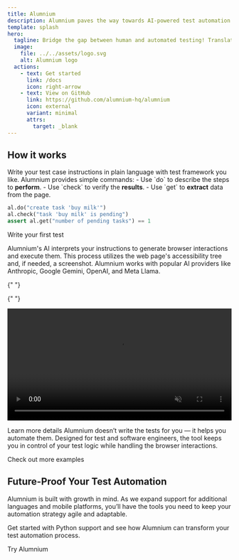 ```yaml
---
title: Alumnium
description: Alumnium paves the way towards AI-powered test automation. Write human-readable test instructions and let Alumnium translate them into executable commands.
template: splash
hero:
  tagline: Bridge the gap between human and automated testing! Translate your test instructions into executable commands using AI.
  image:
    file: ../../assets/logo.svg
    alt: Alumnium logo
  actions:
    - text: Get started
      link: /docs
      icon: right-arrow
    - text: View on GitHub
      link: https://github.com/alumnium-hq/alumnium
      icon: external
      variant: minimal
      attrs:
        target: _blank
---
```



<IntegratesWith />

<FeaturesBlock />

## How it works

<Card title="Write Human-Readable Instructions" icon="pencil">
Write your test case instructions in plain language with test framework you like. Alumnium provides simple commands:
- Use `do` to describe the steps to <b>perform</b>.
- Use `check` to verify the <b>results</b>.
- Use `get` to <b>extract</b> data from the page.

```python title="todo_test.py"
al.do("create task 'buy milk'")
al.check("task 'buy milk' is pending")
assert al.get("number of pending tasks") == 1
```

  <LinkButton href="/docs/getting-started/writing-first-test" variant="secondary">Write your first test</LinkButton>
</Card>

<Card title="AI-Powered Test Execution" icon="translate">
  Alumnium's AI interprets your instructions to generate browser interactions and execute them. This process utilizes the web page's accessibility tree and, if needed, a screenshot. Alumnium works with popular AI providers like Anthropic, Google Gemini, OpenAI, and Meta Llama.

{" "}

{" "}

<video class="rounded-xl" alt="Alumnium overview" autoplay loop muted playsinline preload width="100%" height="auto">
  <source src="../../src/assets/videos/overview.mp4" type="video/mp4" />
  <source src="../../src/assets/videos/overview.webm" type="video/webm" />
</video>

  <LinkButton href="/docs" variant="secondary">Learn more details</LinkButton>
</Card>
<Card title="Engineer-Centric Flexibility" icon="warning">
  Alumnium doesn’t write the tests for you — it helps you automate them. Designed for test and software engineers, the
  tool keeps you in control of your test logic while handling the browser interactions.

  <LinkButton href="https://github.com/alumnium-hq/alumnium/tree/main/examples" icon="external" variant="secondary" target="_blank">Check out more examples</LinkButton>
</Card>

<SupportedBy />

<GetNotified />

## Future-Proof Your Test Automation

Alumnium is built with growth in mind. As we expand support for additional languages and mobile platforms, you’ll have the tools you need to keep your automation strategy agile and adaptable.

Get started with Python support and see how Alumnium can transform your test automation process.

<LinkButton href="/docs/getting-started/installation" variant="secondary">
  Try Alumnium
</LinkButton>
